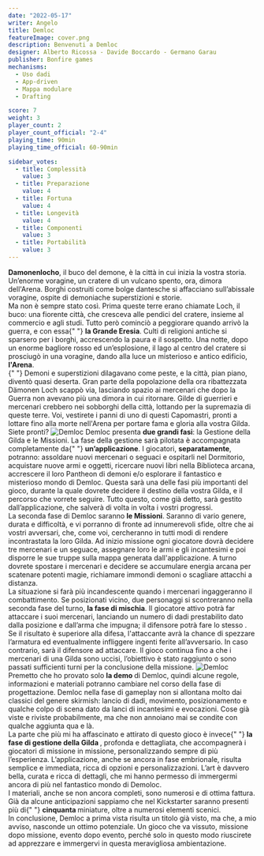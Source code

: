```yaml
---
date: "2022-05-17"
writer: Angelo
title: Demloc
featureImage: cover.png
description: Benvenuti a Demloc
designer: Alberto Ricossa - Davide Boccardo - Germano Garau
publisher: Bonfire games
mechanisms:
  - Uso dadi
  - App-driven
  - Mappa modulare
  - Drafting

score: 7
weight: 3
player_count: 2
player_count_official: "2-4"
playing_time: 90min
playing_time_official: 60-90min

sidebar_votes:
  - title: Complessità
    value: 3
  - title: Preparazione
    value: 4
  - title: Fortuna
    value: 4
  - title: Longevità
    value: 4
  - title: Componenti
    value: 3
  - title: Portabilità
    value: 3
---
```


<Setting>
  <strong>Damonenlocho</strong>, il buco del demone, è la città in cui inizia la
  vostra storia. Un’enorme voragine, un cratere di un vulcano spento, ora,
  dimora dell'Arena. Borghi costruiti come bolge dantesche si affacciano
  sull’abissale voragine, ospite di demoniache superstizioni e storie.
  <br /> Ma non è sempre stato così. Prima queste terre erano chiamate Loch, il buco:
  una fiorente città, che cresceva alle pendici del cratere, insieme al commercio
  e agli studi. Tutto però cominciò a peggiorare quando arrivò la guerra, e con essa{" "}
  <strong>la Grande Eresia</strong>. Culti di religioni antiche si sparsero per i
  borghi, accrescendo la paura e il sospetto. Una notte, dopo un enorme bagliore
  rosso ed un’esplosione, il lago al centro del cratere si prosciugò in una voragine,
  dando alla luce un misterioso e antico edificio, <strong>l'Arena</strong>.<br />{" "}
  Demoni e superstizioni dilagavano come peste, e la città, pian piano, diventò quasi
  deserta. Gran parte della popolazione della ora ribattezzata Dämonen Loch scappò
  via, lasciando spazio ai mercenari che dopo la Guerra non avevano più una dimora
  in cui ritornare. Gilde di guerrieri e mercenari crebbero nei sobborghi della città,
  lottando per la supremazia di queste terre. Voi, vestirete i panni di uno di questi
  Capomastri, pronti a lottare fino alla morte nell'Arena per portare fama e gloria
  alla vostra Gilda. Siete pronti?
</Setting>

<img src="./game1.jpg" alt="Demloc" />

<Rules>
  Demloc presenta <strong>due grandi fasi</strong>: la Gestione della Gilda e le
  Missioni. La fase della gestione sarà pilotata è accompagnata completamente da{" "}
  <strong>un’applicazione</strong>. I giocatori, <strong>separatamente</strong>,
  potranno: assoldare nuovi mercenari o seguaci e ospitarli nel Dormitorio,
  acquistare nuove armi e oggetti, ricercare nuovi libri nella Biblioteca
  arcana, accrescere il loro Pantheon di demoni e/o esplorare il fantastico e
  misterioso mondo di Demloc. Questa sarà una delle fasi più importanti del
  gioco, durante la quale dovrete decidere il destino della vostra Gilda, e il
  percorso che vorrete seguire. Tutto questo, come già detto, sarà gestito
  dall’applicazione, che salverà di volta in volta i vostri progressi.
  <br /> La seconda fase di Demloc saranno <strong>le Missioni</strong>. Saranno
  di vario genere, durata e difficoltà, e vi porranno di fronte ad innumerevoli sfide,
  oltre che ai vostri avversari, che, come voi, cercheranno in tutti modi di rendere
  incontrastata la loro Gilda. Ad inizio missione ogni giocatore dovrà decidere tre
  mercenari e un seguace, assegnare loro le armi e gli incantesimi e poi disporre
  le sue truppe sulla mappa generata dall'applicazione. A turno dovrete spostare
  i mercenari e decidere se accumulare energia arcana per scatenare potenti magie,
  richiamare immondi demoni o scagliare attacchi a distanza. <br />
  La situazione si farà più incandescente quando i mercenari ingaggeranno il
  combattimento. Se posizionati vicino, due personaggi si scontreranno nella
  seconda fase del turno, <strong>la fase di mischia</strong>. Il giocatore
  attivo potrà far attaccare i suoi mercenari, lanciando un numero di dadi
  prestabilito dato dalla posizione e dall’arma che impugna; il difensore potrà
  fare lo stesso . Se il risultato è superiore alla difesa, l'attaccante avrà la
  chance di spezzare l’armatura ed eventualmente infliggere ingenti ferite
  all’avversario. In caso contrario, sarà il difensore ad attaccare. Il gioco
  continua fino a che i mercenari di una Gilda sono uccisi, l’obiettivo è stato
  raggiunto o sono passati sufficienti turni per la conclusione della missione.
</Rules>

<img src="./game2.jpg" alt="Demloc" />

<Feedback>
  Premetto che ho provato solo <strong>la demo </strong> di Demloc, quindi
  alcune regole, informazioni e materiali potranno cambiare nel corso della fase
  di progettazione. Demloc nella fase di gameplay non si allontana molto dai
  classici del genere skirmish: lancio di dadi, movimento, posizionamento e
  qualche colpo di scena dato da lanci di incantesimi e evocazioni. Cose già
  viste e riviste probabilmente, ma che non annoiano mai se condite con qualche
  aggiunta qua e là.
  <br />
  La parte che più mi ha affascinato e attirato di questo gioco è invece{" "}
  <strong> la fase di gestione della Gilda </strong>, profonda e dettagliata,
  che accompagnerà i giocatori di missione in missione, personalizzando sempre
  di più l’esperienza. L’applicazione, anche se ancora in fase embrionale,
  risulta semplice e immediata, ricca di opzioni e personalizzazioni. L’art è
  davvero bella, curata e ricca di dettagli, che mi hanno permesso di immergermi
  ancora di più nel fantastico mondo di Demoloc.
  <br />I materiali, anche se non ancora completi, sono numerosi e di ottima fattura.
  Già da alcune anticipazioni sappiamo che nel Kickstarter saranno presenti più di{" "}
  <strong>cinquanta </strong> miniature, oltre a numerosi elementi scenici. <br />
  In conclusione, Demloc a prima vista risulta un titolo già visto, ma che, a
  mio avviso, nasconde un ottimo potenziale. Un gioco che va vissuto, missione
  dopo missione, evento dopo evento, perché solo in questo modo riuscirete ad
  apprezzare e immergervi in questa meravigliosa ambientazione.
</Feedback>

<Instagram id="CdqFqPej9Vz" />
